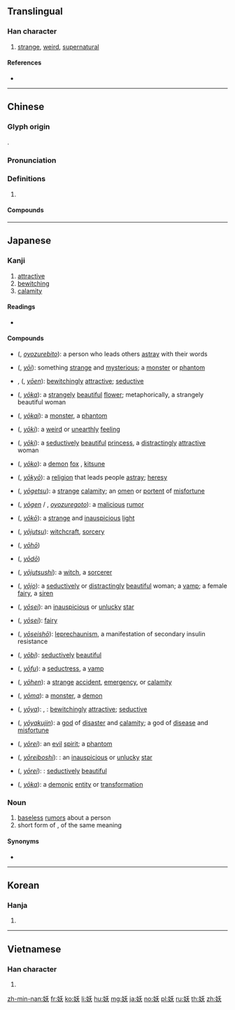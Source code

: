 {{character info/new}}
==Translingual==

===Han character===
{{Han char|rn=38|rad=女|as=04|sn=7|four=42434|canj=VHK|ids=⿰女夭}}

# [[strange]], [[weird]], [[supernatural]]

====References====
* {{Han ref|kx=0256.200|dkj=06086|dj=0520.180|hdz=21031.070|uh=5996|ud=22934|bh=A7AF|bd=42927}}

----

==Chinese==
{{zh-forms}}

===Glyph origin===
{{Han etym}}
{{Han compound|女|夭|ls=psc|c1=s|c2=p}}.

===Pronunciation===
{{zh-pron
|m=yāo
|c=jiu1,jiu2
|h=pfs=yêu
|md=
|mn=iau
|w=
|mc=y
|oc=y
|cat=
}}

===Definitions===
{{zh-hanzi}}

# {{rfdef|lang=zh}}

====Compounds====
{{zh-der|妖術}}

----

==Japanese==

===Kanji===
{{ja-kanji|grade=7|rs=女04}}

# [[attractive]]
# [[bewitching]]
# [[calamity]]

====Readings====
* {{ja-readings|goon=[[よう]] (yō)|kanon=[[よう]] (yō)|kun=[[妖しい]] ([[あやしい|あや-しい]], ''[[ayashii|aya-shii]]''), [[およずれ]], ''[[oyozure]]'', [[妖めく]] ([[なまめく|なま-めく]], ''[[namameku|nama-meku]]''), [[妖い]] ([[わざわい|わざわ-い]], ''[[wazawai|wazawa-i]]'')}}

====Compounds====
{{der-top|Compounds}}
* {{l|ja|妖人}} ({{l|ja|およずれびと}}, ''[[oyozurebito]]''): a person who leads others [[astray]] with their words
* {{l|ja|妖異}} ({{l|ja|ようい}}, ''[[yōi]]''): something [[strange]] and [[mysterious]]; a [[monster]] or [[phantom]]
* {{l|ja|妖艶}}, {{l|ja|妖婉}} ({{l|ja|ようえん}}, ''[[yōen]]''): [[bewitchingly]] [[attractive]]; [[seductive]]
* {{l|ja|妖花}} ({{l|ja|ようか}}, ''[[yōka]]''): a [[strangely]] [[beautiful]] [[flower]]; metaphorically, a strangely beautiful woman
* {{l|ja|妖怪}} ({{l|ja|ようかい}}, ''[[yōkai]]''): a [[monster]], a [[phantom]]
* {{l|ja|妖気}} ({{l|ja|ようき}}, ''[[yōki]]''): a [[weird]] or [[unearthly]] [[feeling]]
* {{l|ja|妖姫}} ({{l|ja|ようき}}, ''[[yōki]]''): a [[seductively]] [[beautiful]] [[princess]], a [[distractingly]] [[attractive]] woman
* {{l|ja|妖狐}} ({{l|ja|ようこ}}, ''[[yōko]]''): a [[demon]] [[fox]] , [[kitsune]] 
* {{l|ja|妖教}} ({{l|ja|ようきょう}}, ''[[yōkyō]]''): a [[religion]] that leads people [[astray]]; [[heresy]]
* {{l|ja|妖孽}} ({{l|ja|ようげつ}}, ''[[yōgetsu]]''): a [[strange]] [[calamity]]; an [[omen]] or [[portent]] of [[misfortune]]
* {{l|ja|妖言}} ({{l|ja|ようげん}}, ''[[yōgen]]'' / {{l|ja|およずれごと}}, ''[[oyozuregoto]]''): a [[malicious]] [[rumor]]
* {{l|ja|妖光}} ({{l|ja|ようこう}}, ''[[yōkō]]''): a [[strange]] and [[inauspicious]] [[light]]
* {{l|ja|妖術}} ({{l|ja|ようじゅつ}}, ''[[yōjutsu]]''): [[witchcraft]], [[sorcery]]
* {{l|ja|妖法}} ({{l|ja|ようほう}}, ''[[yōhō]]'')
* {{l|ja|妖道}} ({{l|ja|ようどう}}, ''[[yōdō]]'')
* {{l|ja|妖術師}} ({{l|ja|ようじゅつし}}, ''[[yōjutsushi]]''): a [[witch]], a [[sorcerer]]
{{der-mid}}
* {{l|ja|妖女}} ({{l|ja|ようじょ}}, ''[[yōjo]]''): a [[seductively]] or [[distractingly]] [[beautiful]] woman; a [[vamp]]; a female [[fairy]], a [[siren]]
* {{l|ja|妖星}} ({{l|ja|ようせい}}, ''[[yōsei]]''): an [[inauspicious]] or [[unlucky]] [[star]]
* {{l|ja|妖精}} ({{l|ja|ようせい}}, ''[[yōsei]]''): [[fairy]]
* {{l|ja|妖精症}} ({{l|ja|ようせいしょう}}, ''[[yōseishō]]''): {{sense|medical}} [[leprechaunism]], a manifestation of secondary insulin resistance
* {{l|ja|妖美}} ({{l|ja|ようび}}, ''[[yōbi]]''): [[seductively]] [[beautiful]]
* {{l|ja|妖婦}} ({{l|ja|ようふ}}, ''[[yōfu]]''): a [[seductress]], a [[vamp]]
* {{l|ja|妖変}} ({{l|ja|ようへん}}, ''[[yōhen]]''): a [[strange]] [[accident]], [[emergency]], or [[calamity]]
* {{l|ja|妖魔}} ({{l|ja|ようま}}, ''[[yōma]]''): a [[monster]], a [[demon]]
* {{l|ja|妖冶}} ({{l|ja|ようや}}, ''[[yōya]]''): {{l|ja|妖艶}}, {{l|ja|妖婉}}: [[bewitchingly]] [[attractive]]; [[seductive]]
* {{l|ja|妖厄神}} ({{l|ja|ようやくじん}}, ''[[yōyakujin]]''): a [[god]] of [[disaster]] and [[calamity]]; a god of [[disease]] and [[misfortune]]
* {{l|ja|妖霊}} ({{l|ja|ようれい}}, ''[[yōrei]]''): an [[evil]] [[spirit]]; a [[phantom]]
* {{l|ja|妖霊星}} ({{l|ja|ようれいぼし}}, ''[[yōreiboshi]]''): {{l|ja|妖星}}: an [[inauspicious]] or [[unlucky]] [[star]]
* {{l|ja|妖麗}} ({{l|ja|ようれい}}, ''[[yōrei]]''): {{l|ja|妖美}}: [[seductively]] [[beautiful]]
* {{l|ja|妖化}} ({{l|ja|ようか}}, ''[[yōka]]''): a [[demonic]] [[entity]] or [[transformation]]
{{der-bottom}}

===Noun===
{{ja-noun|およずれ}}

# [[baseless]] [[rumor]]s about a person
# short form of {{ja-r|妖言|およずれごと}}, of the same meaning

====Synonyms====
* {{ja-r|妖言|およずれごと}}

----

==Korean==

===Hanja===
{{ko-hanja|hangeul=요|rv=yo|mr=yo}}

# {{defn|lang=ko|sort=女04}}

----

==Vietnamese==

===Han character===
{{vi-hantu|[[yêu]], [[èo]]|rs=女04}}

# {{defn|lang=vi|sort=女04}}

[[zh-min-nan:妖]]
[[fr:妖]]
[[ko:妖]]
[[li:妖]]
[[hu:妖]]
[[mg:妖]]
[[ja:妖]]
[[no:妖]]
[[pl:妖]]
[[ru:妖]]
[[th:妖]]
[[zh:妖]]